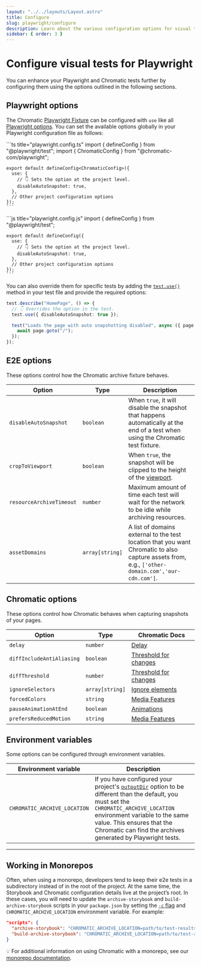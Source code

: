 ```yaml
---
layout: "../../layouts/Layout.astro"
title: Configure
slug: playwright/configure
description: Learn about the various configuration options for visual tests for Playwright
sidebar: { order: 3 }
---
```



# Configure visual tests for Playwright

You can enhance your Playwright and Chromatic tests further by configuring them using the options outlined in the following sections.

## Playwright options

The Chromatic [Playwright Fixture](https://playwright.dev/docs-fixtures) can be configured with `use` like all [Playwright options](https://playwright.dev/docs-use-options). You can set the available options globally in your Playwright configuration file as follows:

<Tabs>
  <TabItem label="TypeScript">
    ```ts title="playwright.config.ts"
    import { defineConfig } from "@playwright/test";
    import { ChromaticConfig } from "@chromatic-com/playwright";

    export default defineConfig<ChromaticConfig>({
      use: {
        // 👇 Sets the option at the project level.
        disableAutoSnapshot: true,
      },
      // Other project configuration options
    });
    ```

  </TabItem>
    <TabItem label="JavaScript">
    ```js title="playwright.config.js"
    import { defineConfig } from "@playwright/test";

    export default defineConfig({
      use: {
        // 👇 Sets the option at the project level.
        disableAutoSnapshot: true,
      },
      // Other project configuration options
    });
    ```

  </TabItem>
</Tabs>

You can also override them for specific tests by adding the [`test.use()`](https://playwright.dev/docs/api/class-test#test-use) method in your test file and provide the required options:

```ts title="tests/HomePage.spec.js|ts"
test.describe("HomePage", () => {
  // 👇 Overrides the option in the test.
  test.use({ disableAutoSnapshot: true });

  test("Loads the page with auto snapshotting disabled", async ({ page }) => {
    await page.goto("/");
  });
});
```

## E2E options

These options control how the Chromatic archive fixture behaves.

| Option                   | Type            | Description                                                                                                                                                                          |
| ------------------------ | --------------- | ------------------------------------------------------------------------------------------------------------------------------------------------------------------------------------ |
| `disableAutoSnapshot`    | `boolean`       | When `true`, it will disable the snapshot that happens automatically at the end of a test when using the Chromatic test fixture.                                                     |
| `cropToViewport     `    | `boolean`       | When `true`, the snapshot will be clipped to the height of the [viewport](/docs/viewports#playwright).                                                                               |
| `resourceArchiveTimeout` | `number`        | Maximum amount of time each test will wait for the network to be idle while archiving resources.                                                                                     |
| `assetDomains`           | `array[string]` | A list of domains external to the test location that you want Chromatic to also capture assets from, e.g., <code style="display: inline;">['other-domain.com','our-cdn.com']</code>. |

## Chromatic options

These options control how Chromatic behaves when capturing snapshots of your pages.

| Option                    | Type            | Chromatic Docs                                                                      |
| ------------------------- | --------------- | ----------------------------------------------------------------------------------- |
| `delay`                   | `number`        | [Delay](/docs/delay/)                                                               |
| `diffIncludeAntiAliasing` | `boolean`       | [Threshold for changes](/docs/threshold#anti-aliasing)                              |
| `diffThreshold`           | `number`        | [Threshold for changes](/docs/threshold#setting-the-threshold)                      |
| `ignoreSelectors`         | `array[string]` | [Ignore elements](/docs/ignoring-elements#ignoring-elements-via-test-configuration) |
| `forcedColors`            | `string`        | [Media Features](/docs/media-features#test-high-contrast-color-schemes)             |
| `pauseAnimationAtEnd`     | `boolean`       | [Animations](/docs/animations#css-animations)                                       |
| `prefersReducedMotion`    | `string`        | [Media Features](/docs/media-features#verify-reduced-motion-animations)             |

## Environment variables

Some options can be configured through environment variables.

| Environment variable         | Description                                                                                                                                                                                                                                                                                                                                        |
| ---------------------------- | -------------------------------------------------------------------------------------------------------------------------------------------------------------------------------------------------------------------------------------------------------------------------------------------------------------------------------------------------- |
| `CHROMATIC_ARCHIVE_LOCATION` | If you have configured your project's [`outputDir`](https://playwright.dev/docs/api/class-testproject#test-project-output-dir) option to be different than the default, you must set the `CHROMATIC_ARCHIVE_LOCATION` environment variable to the same value. This ensures that the Chromatic can find the archives generated by Playwright tests. |

---

## Working in Monorepos

Often, when using a monorepo, developers tend to keep their e2e tests in a subdirectory instead of in the root of the project. At the same time, the Storybook and Chromatic configuration details live at the project’s root. In these cases, you will need to update the `archive-storybook` and `build-archive-storybook` scripts in your `package.json` by setting the [`-c` flag](https://storybook.js.org/docs/api/cli-options#build) and `CHROMATIC_ARCHIVE_LOCATION` environment variable. For example:

```json title="package.json"
"scripts": {
  "archive-storybook": "CHROMATIC_ARCHIVE_LOCATION=path/to/test-results archive-storybook -c path/to/node_modules/@chromaui/archive-storybook/config",
  "build-archive-storybook": "CHROMATIC_ARCHIVE_LOCATION=path/to/test-results build-archive-storybook -c path/to/node_modules/@chromaui/archive-storybook/config"
}
```

<div class="aside">

💡 For additional information on using Chromatic with a monorepo, see our [monorepo documentation](/docs/monorepos).

</div>
